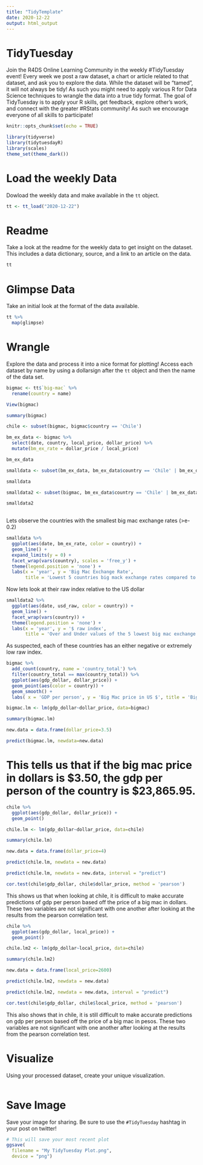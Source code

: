 ```yaml
---
title: "TidyTemplate"
date: 2020-12-22
output: html_output
---
```


# TidyTuesday

Join the R4DS Online Learning Community in the weekly #TidyTuesday event!
Every week we post a raw dataset, a chart or article related to that dataset, and ask you to explore the data.
While the dataset will be “tamed”, it will not always be tidy! As such you might need to apply various R for Data Science techniques to wrangle the data into a true tidy format.
The goal of TidyTuesday is to apply your R skills, get feedback, explore other’s work, and connect with the greater #RStats community!
As such we encourage everyone of all skills to participate!

```r

knitr::opts_chunk$set(echo = TRUE)

library(tidyverse)
library(tidytuesdayR)
library(scales)
theme_set(theme_dark())
```

# Load the weekly Data

Dowload the weekly data and make available in the `tt` object.

```r

tt <- tt_load("2020-12-22")

```


# Readme

Take a look at the readme for the weekly data to get insight on the dataset.
This includes a data dictionary, source, and a link to an article on the data.

```r

tt

```


# Glimpse Data

Take an initial look at the format of the data available.

```r

tt %>% 
  map(glimpse)

```

# Wrangle

Explore the data and process it into a nice format for plotting! Access each dataset by name by using a dollarsign after the `tt` object and then the name of the data set.

```r

bigmac <- tt$`big-mac` %>%
  rename(country = name)

View(bigmac)

summary(bigmac)

chile <- subset(bigmac, bigmac$country == 'Chile')

bm_ex_data <- bigmac %>%
  select(date, country, local_price, dollar_price) %>%
  mutate(bm_ex_rate = dollar_price / local_price)

bm_ex_data

smalldata <- subset(bm_ex_data, bm_ex_data$country == 'Chile' | bm_ex_data$country == 'Hungary' | bm_ex_data$country == 'Indonesia' | bm_ex_data$country == 'Japan' | bm_ex_data$country == 'South Korea')

smalldata

smalldata2 <- subset(bigmac, bm_ex_data$country == 'Chile' | bm_ex_data$country == 'Hungary' | bm_ex_data$country == 'Indonesia' | bm_ex_data$country == 'Japan' | bm_ex_data$country == 'South Korea')

smalldata2
  


```
Lets observe the countries with the smallest big mac exchange rates (>e-0.2)

```r

smalldata %>%
  ggplot(aes(date, bm_ex_rate, color = country)) +
  geom_line() +
  expand_limits(y = 0) +
  facet_wrap(vars(country), scales = 'free_y') +
  theme(legend.position = 'none') +
  labs(x = 'year', y = 'Big Mac Exchange Rate', 
       title = 'Lowest 5 countries big mack exchange rates compared to the US dollar')

```
Now lets look at their raw index relative to the US dollar

``` r

smalldata2 %>%
  ggplot(aes(date, usd_raw, color = country)) +
  geom_line() +
  facet_wrap(vars(country)) +
  theme(legend.position = 'none') +
  labs(x = 'year', y = '$ raw index', 
       title = 'Over and Under values of the 5 lowest big mac exchange rate countries')

```
As suspected, each of these countries has an either negative or extremely low raw index. 


```r

bigmac %>%
  add_count(country, name = 'country_total') %>%
  filter(country_total == max(country_total)) %>%
  ggplot(aes(gdp_dollar, dollar_price)) +
  geom_point(aes(color = country)) +
  geom_smooth() +
  labs( x = 'GDP per person', y = 'Big Mac price in US $', title = 'Big mac price vs GDP per person', subtitle = 'Colored by country')

bigmac.lm <- lm(gdp_dollar~dollar_price, data=bigmac)

summary(bigmac.lm)

new.data = data.frame(dollar_price=3.5)

predict(bigmac.lm, newdata=new.data)

```
# This tells us that if the big mac price in dollars is $3.50, the gdp per person of the country is $23,865.95. 

``` r

chile %>%
  ggplot(aes(gdp_dollar, dollar_price)) +
  geom_point()

chile.lm <- lm(gdp_dollar~dollar_price, data=chile)

summary(chile.lm)

new.data = data.frame(dollar_price=4)

predict(chile.lm, newdata = new.data)

predict(chile.lm, newdata = new.data, interval = "predict")

cor.test(chile$gdp_dollar, chile$dollar_price, method = 'pearson')

```
This shows us that when looking at chile, it is difficult to make accurate predictions of gdp per person based off the price of a big mac in dollars. These two variables are not significant with one another after looking at the results from the pearson correlation test. 
 
```r

chile %>%
  ggplot(aes(gdp_dollar, local_price)) +
  geom_point()

chile.lm2 <- lm(gdp_dollar~local_price, data=chile)

summary(chile.lm2)

new.data = data.frame(local_price=2600)

predict(chile.lm2, newdata = new.data)

predict(chile.lm2, newdata = new.data, interval = "predict")

cor.test(chile$gdp_dollar, chile$local_price, method = 'pearson')

```
This also shows that in chile, it is still difficult to make accurate predictions on gdp per person based off the price of a big mac in pesos. These two variables are not significant with one another after looking at the results from the pearson correlation test. 



# Visualize

Using your processed dataset, create your unique visualization.

```r



  
```

# Save Image

Save your image for sharing. Be sure to use the `#TidyTuesday` hashtag in your post on twitter! 

```r

# This will save your most recent plot
ggsave(
  filename = "My TidyTuesday Plot.png",
  device = "png")

```
